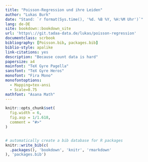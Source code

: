```yaml
--- 
title: "Poisson-Regression und ihre Leiden"
author: "Lukas Burk"
date: "Stand: `r format(Sys.time(), '%d. %B %Y, %H:%M Uhr')`"
lang: de-DE
site: bookdown::bookdown_site
url: 'https\://git.tadaa-data.de/lukas/poisson-regression'
documentclass: scrbook
bibliography: [Poisson.bib, packages.bib]
biblio-style: apalike
link-citations: yes
description: "Because count data is hard"
papersize: a4
mainfont: "TeX Gyre Pagella"
sansfont: "TeX Gyre Heros"
monofont: "Fira Mono"
monofontoptions:
  - Mapping=tex-ansi
  - Scale=0.75
mathfont: "Asana Math"
---
```


```r
knitr::opts_chunk$set(
  fig.width = 6,
  fig.asp = 1/1.618,
  comment = "#>"
)


# automatically create a bib database for R packages
knitr::write_bib(c(
  .packages(), 'bookdown', 'knitr', 'rmarkdown'
), 'packages.bib')
```
